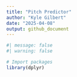 ```yaml
---
title: "Pitch Predictor"
author: "Kyle Gilbert"
date: "2025-04-08"
output: github_document
---
```


```r
#| message: false
#| warning: false

# Import packages
library(dplyr)
```

